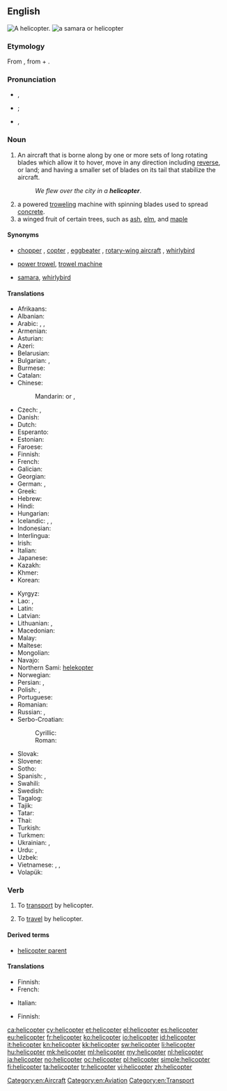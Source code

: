 ==English==
[[Image:Bell 206L3 (D-HASA).jpg|thumb|right|A helicopter.]]
[[File:Acer circinatum 9468.JPG|thumb|a [[samara]] or '''helicopter''']]

===Etymology===
From {{etyl|fr}} {{term|hélicoptère|lang=fr}}, from {{etyl|grc}} {{term|ἕλιξ||spiral|sc=polytonic|tr=helix|lang=grc}} + {{term|πτερόν|sc=polytonic|tr=pteron||wing|lang=grc}}.

===Pronunciation===
* {{a|AusE}} {{IPA|/ˈheliˌkoptə(ɹ)/}}, {{X-SAMPA|/"heli%kopt@(r\)/}}
* {{a|UK}} {{IPA|/ˈhɛl.iˌkɒp.tə(ɹ)/|/ˈhɛl.ɪˌkɒp.tə(ɹ)/}}; {{X-SAMPA|/"hEl.i%kQp.t@(r)/|/"hEl.I%kQp.t@(r)/}}
* {{a|US}} {{IPA|/ˈhɛlɨˌkɑptɚ/}}, {{X-SAMPA|/"hEl1%kApt@`/}}

===Noun===
{{en-noun}}

# An aircraft that is borne along by one or more sets of long rotating blades which allow it to hover, move in any direction including [[reverse]], or land; and having a smaller set of blades on its tail that stabilize the aircraft.
#: ''We flew over the city in a '''helicopter'''''.
# a powered [[trowel]]ing machine with spinning blades used to spread [[concrete]].
# a winged fruit of certain trees, such as [[ash]], [[elm]], and [[maple]]

====Synonyms====
* {{sense|aircraft}} [[chopper]] {{qualifier|informal}}, [[copter]] {{qualifier|informal}}, [[eggbeater]] {{qualifier|slang}}, [[rotary-wing aircraft]] {{qualifier|technical}}, [[whirlybird]] {{qualifier|slang}}
* {{sense|trowelling device}} [[power trowel]], [[trowel machine]]
* {{sense|winged fruit}} [[samara]], [[whirlybird]]

====Translations====
{{trans-top|aircraft}}
* Afrikaans: {{t-|af|helikopter}}
* Albanian: {{t|sq|helikopter}}
* Arabic: {{t-|ar|طائرة عامودية|f|tr=ṭāʾira ʿāmūdíyya}}, {{t-|ar|هليكوبتر|m|tr=hilikubtar}}, {{t-|ar|حوامة|f|tr=ḥawwāma}}
* Armenian: {{t-|hy|ուղղաթիռ|tr=uġġat'iṙ}}
* Asturian: {{t-|ast|helicópteru|m}}
* Azeri: {{t|az|vertolyot}}
* Belarusian: {{t|be|верталёт|m|tr=vjertaljót|sc=Cyrl}}
* Bulgarian: {{t|bg|хеликоптер|m|tr=helikópter|sc=Cyrl}}, {{t|bg|въртолет|m|tr=vǎrtolét|sc=Cyrl}}
* Burmese: {{t|my|ဟယ်လီကော့ပတာ|tr=he li ko. pata|sc=Mymr}}
* Catalan: {{t+|ca|helicòpter|m}}
* Chinese:
*: Mandarin: {{t|cmn|直升機|sc=Hani}} or {{t|cmn|直昇機|sc=Hani}}, {{t|cmn|直升机|tr=zhíshēngjī|sc=Hani}}
* Czech: {{t-|cs|vrtulník|m}}, {{t-|cs|helikoptéra|f}}
* Danish: {{t+|da|helikopter}}
* Dutch: {{t+|nl|helikopter|m}}
* Esperanto: {{t-|eo|helikoptero}}
* Estonian: {{t-|et|helikopter}}
* Faroese: {{t+|fo|tyrla|f}}
* Finnish: {{t+|fi|helikopteri}}
* French: {{t+|fr|hélicoptère|m}}
* Galician: {{t-|gl|helicóptero|m}}
* Georgian: {{t|ka|ვერტმფრენი|tr=vertmp'reni|sc=Geor}}
* German: {{t+|de|Helikopter|m}}, {{t+|de|Hubschrauber|m}}
* Greek: {{t+|el|ελικόπτερο|n|tr=elikóptero}}
* Hebrew: {{t+|he|מסוק|m|tr=masók}}
* Hindi: {{t-|hi|हेलिकॉप्टर|tr=helikopṭar}}
* Hungarian: {{t+|hu|helikopter}}
* Icelandic: {{t+|is|þyrla|f}}, {{t-|is|þyrilvængja|f}} {{qualifier|obsolete}}, {{t-|is|kofti|m}} {{qualifier|obsolete}}
* Indonesian: {{t+|id|helikopter}}
* Interlingua: {{t-|ia|helicoptero}}
* Irish: {{t|ga|héileacaptar}}
* Italian: {{t+|it|elicottero|m}}
* Japanese: {{t-|ja|ヘリコプター|tr=herikoputā}}
* Kazakh: {{t|kk|тікұшақ|tr=tikuşaq|sc=Cyrl}}
* Khmer: {{t|km|អេលីកុបទែរ|tr=eeliikoptɛɛ|sc=Khmr}}
* Korean: {{t+|ko|헬리콥터|tr=helikopteo|sc=Hang}}
{{trans-mid}}
* Kyrgyz: {{t|ky|вертолёт|tr=vertolyot|sc=Cyrl}}
* Lao: {{t|lo|ເອລີກົບເທີ|tr=eː líː kóp tʰə́ː|sc=Laoo}}, {{t|lo|ເຮລິຄອບແຕ|tr=héː lī kʰɔ̑ːp tɛː|sc=Laoo}}
* Latin: {{t-|la|helicopterus|m}}
* Latvian: {{t-|lv|helikopters|f}}
* Lithuanian: {{t-|lt|sraigtasparnis|m}}, {{qualifier|rare}} {{t-|lt|helikopteris|m}}
* Macedonian: {{t+|mk|хеликоптер|m|tr=helikópter}}
* Malay: {{t|ms|helikopter}}
* Maltese: {{t|mt|ħelikopter|m}}
* Mongolian: {{t|mn|нисдэг тэрэг|tr=nisdeg tereg|sc=Cyrl}}
* Navajo: {{tø|nv|bikááʼ náʼoobałí}}
* Northern Sami: [[helekopter]]
* Norwegian: {{t+|no|helikopter|n}}
* Persian: {{t+|fa|بالگرد|tr=bâlgard}}, {{t|fa|هلیکوپتر|tr=helikōpter|sc=fa-Arab}}
* Polish: {{t-|pl|śmigłowiec|m}}, {{t+|pl|helikopter|m}}
* Portuguese: {{t+|pt|helicóptero|m}}
* Romanian: {{t|ro|elicopter}}
* Russian: {{t+|ru|вертолёт|m|tr=vertoljót}}, {{t|ru|геликоптер|m|tr=gelikópter|sc=Cyrl}} {{qualifier|dated}}
* Serbo-Croatian:
*: Cyrillic: {{t-|sh|хеликоптер|m}}
*: Roman: {{t-|sh|helikopter|m}}
* Slovak: {{t|sk|vrtuľník|m}}
* Slovene: {{t+|sl|helikopter|m}}
* Sotho: {{t+|st|helikopotare}}
* Spanish: {{t+|es|helicóptero|m}}, {{t+|es|autogiro|m}}
* Swahili: {{t|sw|helikopta}}
* Swedish: {{t+|sv|helikopter|c}}
* Tagalog: {{t|tl|helikopter}}
* Tajik: {{t|tg|чархбол|tr=čarxbol|sc=Cyrl}}
* Tatar: {{t|tt|боралак|tr=boralaq|sc=Cyrl}}
* Thai: {{t-|th|เฮลิคอบเตอ|tr=helikhoptoe}}
* Turkish: {{t+|tr|helikopter}}
* Turkmen: {{t|tk|wertolýot}}
* Ukrainian: {{t|uk|вертоліт|m|tr=vertolít|sc=Cyrl}}, {{t|uk|гелікоптер|m|tr=helikópter|sc=Cyrl}}
* Urdu: {{t|ur|بالگرد|tr=bālgard|sc=ur-Arab}}, {{t|ur|ہیلی کاپٹر|tr=heli-kopṭar|sc=ur-Arab}}
* Uzbek: {{t|uz|tikuchar}}
* Vietnamese: {{t-|vi|máy bay lên thẳng}}, {{t-|vi|máy bay trực thăng}}, {{t+|vi|trực thăng}}
* Volapük: {{t-|vo|tovaskrubian}}
{{trans-bottom}}

{{trans-top|machine for spreading concrete}}
{{trans-mid}}
{{trans-bottom}}

===Verb===
{{en-verb}}

# {{transitive}} To [[transport]] by helicopter.
# {{intransitive}} To [[travel]] by helicopter.

====Derived terms====
* [[helicopter parent]]

====Translations====
{{trans-top|to transport by helicopter}}
* Finnish: {{t+|fi|kuljettaa}} {{t+|fi|helikopteri|alt=helikopterilla}}
* French: {{t+|fr|héliporter}}
{{trans-mid}}
* Italian: {{t-|it|elitrasportare}}
{{trans-bottom}}

{{trans-top|to travel by helicopter}}
* Finnish: {{t+|fi|matkustaa}} {{t+|fi|helikopteri|alt=helikopterilla}}
{{trans-mid}}
{{trans-bottom}}

[[Category:en:Aircraft]]
[[Category:en:Aviation]]
[[Category:en:Transport]]

[[ca:helicopter]]
[[cy:helicopter]]
[[et:helicopter]]
[[el:helicopter]]
[[es:helicopter]]
[[eu:helicopter]]
[[fr:helicopter]]
[[ko:helicopter]]
[[io:helicopter]]
[[id:helicopter]]
[[it:helicopter]]
[[kn:helicopter]]
[[kk:helicopter]]
[[sw:helicopter]]
[[li:helicopter]]
[[hu:helicopter]]
[[mk:helicopter]]
[[ml:helicopter]]
[[my:helicopter]]
[[nl:helicopter]]
[[ja:helicopter]]
[[no:helicopter]]
[[oc:helicopter]]
[[pl:helicopter]]
[[simple:helicopter]]
[[fi:helicopter]]
[[ta:helicopter]]
[[tr:helicopter]]
[[vi:helicopter]]
[[zh:helicopter]]